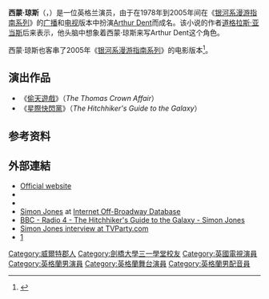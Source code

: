 {{Expand English|Simon Jones (actor)}}
{{Infobox person
| name = Simon Jones
| image = 
| caption = 
| birth_date = {{birth date and age|1950|7|27|df=y}}
| birth_place = [[英格兰|英格兰]][[威尔特郡|威尔特郡]][[Charlton_Park|Charlton Park]]
| occupation = 演员
| yearsactive = 1976年—现在
}}
'''西蒙·琼斯'''（{{lang-en|Simon Jones}}，{{bd|1950年|7月27日}}）是一位英格兰演员，由于在1978年到2005年间在《[[银河系漫游指南系列|银河系漫游指南系列]]》的[[广播|广播]]和[[电视|电视]]版本中扮演[[Arthur_Dent|Arthur Dent]]而成名。该小说的作者[[道格拉斯·亚当斯|道格拉斯·亚当斯]]后来表示，他头脑中想象着西蒙·琼斯来写Arthur Dent这个角色。

西蒙·琼斯也客串了2005年《[[银河系漫游指南系列|银河系漫游指南系列]]》的电影版本<ref name=BOM>{{cite web|title=Remake Cameo|url=http://tvtropes.org/pmwiki/pmwiki.php/Main/RemakeCameo|accessdate=2011-10-21|archive-date=2021-05-06|archive-url=https://web.archive.org/web/20210506162649/https://tvtropes.org/pmwiki/pmwiki.php/Main/RemakeCameo|dead-url=no}}</ref>。

==演出作品==
*《[[偷天遊戲|偷天遊戲]]》（''The Thomas Crown Affair''）
*《[[星際快閃黨|星際快閃黨]]》（''The Hitchhiker's Guide to the Galaxy''）

==参考资料==
{{reflist}}

== 外部連結 ==
* [http://www.simonjonesinfo.com Official website] {{Wayback|url=http://www.simonjonesinfo.com/ |date=20210227205620 }}
* {{IMDb name|id=0429254|name=Simon Jones}}
* {{IBDB name|id=47200|name=Simon Jones}}
* [https://web.archive.org/web/20121005162454/http://www.lortel.org/LLA_archive/index.cfm?search_by=people&keyword=name&first=Simon&last=Jones&middle= Simon Jones] at [[Internet_Off-Broadway_Database|Internet Off-Broadway Database]]
* [http://www.bbc.co.uk/radio4/hitchhikers/simon.shtml BBC - Radio 4 - The Hitchhiker's Guide to the Galaxy - Simon Jones] {{Wayback|url=http://www.bbc.co.uk/radio4/hitchhikers/simon.shtml |date=20160604111053 }}
* [http://www.tvparty.com/70hitchhikers.html Simon Jones interview at TVParty.com] {{Wayback|url=http://www.tvparty.com/70hitchhikers.html |date=20210201153912 }}
* [https://web.archive.org/web/20091204131847/http://www.playbill.com/playblog/?p=2998]

{{Authority control}}
{{DEFAULTSORT: Jones, Simon}}
[[Category:威爾特郡人|Category:威爾特郡人]]
[[Category:劍橋大學三一學堂校友|Category:劍橋大學三一學堂校友]]
[[Category:英國電視演員|Category:英國電視演員]]
[[Category:英格蘭男演員|Category:英格蘭男演員]]
[[Category:英格蘭舞台演員|Category:英格蘭舞台演員]]
[[Category:英格蘭男配音員|Category:英格蘭男配音員]]